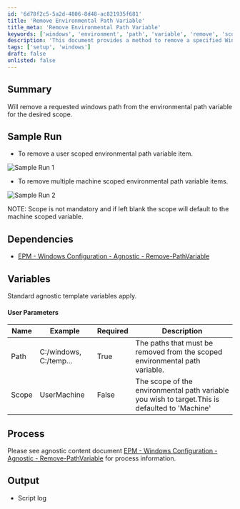```yaml
---
id: '6d78f2c5-5a2d-4806-8d48-ac821935f681'
title: 'Remove Environmental Path Variable'
title_meta: 'Remove Environmental Path Variable'
keywords: ['windows', 'environment', 'path', 'variable', 'remove', 'scope']
description: 'This document provides a method to remove a specified Windows path from the environmental path variable for a desired scope, including user and machine scoped options. It includes sample runs, dependencies, and parameter details.'
tags: ['setup', 'windows']
draft: false
unlisted: false
---
```

## Summary

Will remove a requested windows path from the environmental path variable for the desired scope.

## Sample Run

- To remove a user scoped environmental path variable item.

![Sample Run 1](../../../static/img/Remove-Environmental-Path-Variable/image_1.png)

- To remove multiple machine scoped environmental path variable items.

![Sample Run 2](../../../static/img/Remove-Environmental-Path-Variable/image_2.png)

NOTE: Scope is not mandatory and if left blank the scope will default to the machine scoped variable.

## Dependencies

- [EPM - Windows Configuration - Agnostic - Remove-PathVariable](https://proval.itglue.com/DOC-5078775-11976271)

## Variables

Standard agnostic template variables apply.

#### User Parameters

| Name  | Example                  | Required | Description                                                                                     |
|-------|--------------------------|----------|-------------------------------------------------------------------------------------------------|
| Path  | C:/windows, C:/temp...  | True     | The paths that must be removed from the scoped environmental path variable.                    |
| Scope | UserMachine          | False    | The scope of the environmental path variable you wish to target.This is defaulted to 'Machine' |

## Process

Please see agnostic content document [EPM - Windows Configuration - Agnostic - Remove-PathVariable](https://proval.itglue.com/DOC-5078775-11976271) for process information.

## Output

- Script log












